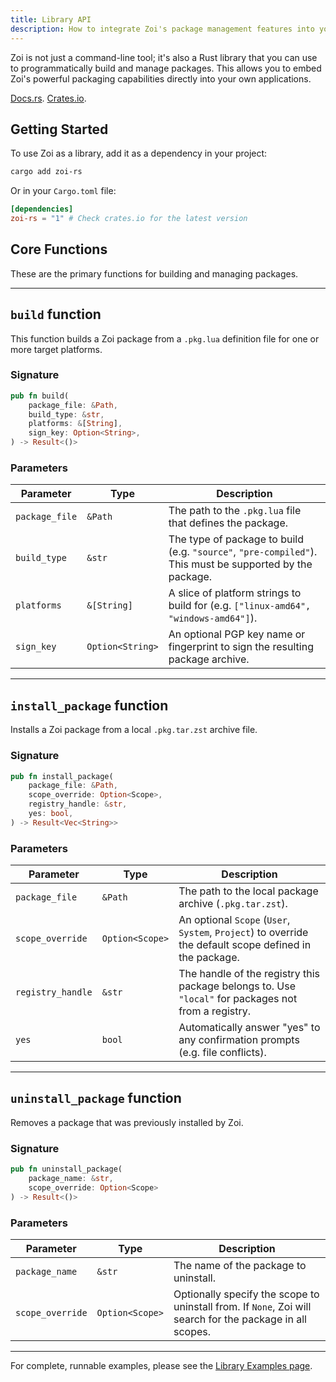 ```yaml
---
title: Library API
description: How to integrate Zoi's package management features into your own Rust applications.
---
```


Zoi is not just a command-line tool; it's also a Rust library that you can use to programmatically build and manage packages. This allows you to embed Zoi's powerful packaging capabilities directly into your own applications.

[Docs.rs](https://docs.rs/zoi-rs/latest/zoi). [Crates.io](https://crates.io/crates/zoi-rs).

## Getting Started

To use Zoi as a library, add it as a dependency in your project:

```sh
cargo add zoi-rs
```

Or in your `Cargo.toml` file:

```toml
[dependencies]
zoi-rs = "1" # Check crates.io for the latest version
```

## Core Functions

These are the primary functions for building and managing packages.

<Cards>
  <Card
    title="build"
    href="#build-function"
    description="Builds a Zoi package from a local .pkg.lua file."
  />
  <Card
    title="install_package"
    href="#install_package-function"
    description="Installs a Zoi package from a local package archive."
  />
  <Card
    title="uninstall_package"
    href="#uninstall_package-function"
    description="Uninstalls a Zoi package."
  />
</Cards>

---

## `build` function

This function builds a Zoi package from a `.pkg.lua` definition file for one or more target platforms.

### Signature

```rust
pub fn build(
    package_file: &Path,
    build_type: &str,
    platforms: &[String],
    sign_key: Option<String>,
) -> Result<()>
```

### Parameters

| Parameter      | Type             | Description                                                                                              |
| -------------- | ---------------- | -------------------------------------------------------------------------------------------------------- |
| `package_file` | `&Path`          | The path to the `.pkg.lua` file that defines the package.                                                |
| `build_type`   | `&str`           | The type of package to build (e.g. `"source"`, `"pre-compiled"`). This must be supported by the package. |
| `platforms`    | `&[String]`      | A slice of platform strings to build for (e.g. `["linux-amd64", "windows-amd64"]`).                      |
| `sign_key`     | `Option<String>` | An optional PGP key name or fingerprint to sign the resulting package archive.                           |

---

## `install_package` function

Installs a Zoi package from a local `.pkg.tar.zst` archive file.

### Signature

```rust
pub fn install_package(
    package_file: &Path,
    scope_override: Option<Scope>,
    registry_handle: &str,
    yes: bool,
) -> Result<Vec<String>>
```

### Parameters

| Parameter         | Type            | Description                                                                                             |
| ----------------- | --------------- | ------------------------------------------------------------------------------------------------------- |
| `package_file`    | `&Path`         | The path to the local package archive (`.pkg.tar.zst`).                                                 |
| `scope_override`  | `Option<Scope>` | An optional `Scope` (`User`, `System`, `Project`) to override the default scope defined in the package. |
| `registry_handle` | `&str`          | The handle of the registry this package belongs to. Use `"local"` for packages not from a registry.     |
| `yes`             | `bool`          | Automatically answer "yes" to any confirmation prompts (e.g. file conflicts).                           |

---

## `uninstall_package` function

Removes a package that was previously installed by Zoi.

### Signature

```rust
pub fn uninstall_package(
    package_name: &str,
    scope_override: Option<Scope>
) -> Result<()>
```

### Parameters

| Parameter        | Type            | Description                                                                                               |
| ---------------- | --------------- | --------------------------------------------------------------------------------------------------------- |
| `package_name`   | `&str`          | The name of the package to uninstall.                                                                     |
| `scope_override` | `Option<Scope>` | Optionally specify the scope to uninstall from. If `None`, Zoi will search for the package in all scopes. |

---

For complete, runnable examples, please see the [Library Examples page](/docs/zds/zoi/lib/examples).

